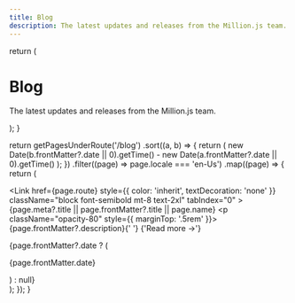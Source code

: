 ```yaml
---
title: Blog
description: The latest updates and releases from the Million.js team.
---
```



  return (
    <div className="max-w-screen-lg mx-auto pt-4 pb-8 mb-16 border-b border-gray-400 border-opacity-20 text-center">
      <h1>
        <span className="font-bold leading-tight lg:text-5xl">Blog</span>
      </h1>
      <p className="text-center text-gray-500 dark:text-gray-400 font-space-grotesk">
        The latest updates and releases from the Million.js team.
      </p>
    </div>
  );
}

  return getPagesUnderRoute('/blog')
    .sort((a, b) => {
      return (
        new Date(b.frontMatter?.date || 0).getTime() -
        new Date(a.frontMatter?.date || 0).getTime()
      );
    })
    .filter((page) => page.locale === 'en-Us')
    .map((page) => {
      return (
        <div key={page.locale} className="mb-10">
          <Link
            href={page.route}
            style={{ color: 'inherit', textDecoration: 'none' }}
            className="block font-semibold mt-8 text-2xl"
            tabIndex="0"
          >
            {page.meta?.title || page.frontMatter?.title || page.name}
          </Link>
          <p className="opacity-80" style={{ marginTop: '.5rem' }}>
            {page.frontMatter?.description}{' '}
            <span className="inline-block nx-text-primary-600 nx-underline nx-decoration-from-font [text-underline-position:from-font] font-bold">
              <Link href={page.route} tabIndex="-1">
                {'Read more →'}
              </Link>
            </span>
          </p>
          {page.frontMatter?.date ? (
            <p className="opacity-50 text-sm mt-2">{page.frontMatter.date}</p>
          ) : null}
        </div>
      );
    });
}

<BlogHeader />
<BlogIndex />

